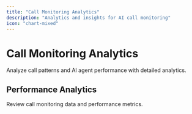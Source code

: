 ```yaml
---
title: "Call Monitoring Analytics"
description: "Analytics and insights for AI call monitoring"
icon: "chart-mixed"
---
```


# Call Monitoring Analytics

Analyze call patterns and AI agent performance with detailed analytics.

## Performance Analytics

Review call monitoring data and performance metrics. 
